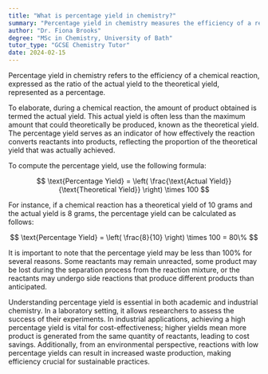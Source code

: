 ```yaml
---
title: "What is percentage yield in chemistry?"
summary: "Percentage yield in chemistry measures the efficiency of a reaction by comparing the actual yield to the theoretical yield, expressed as a percentage."
author: "Dr. Fiona Brooks"
degree: "MSc in Chemistry, University of Bath"
tutor_type: "GCSE Chemistry Tutor"
date: 2024-02-15
---
```


Percentage yield in chemistry refers to the efficiency of a chemical reaction, expressed as the ratio of the actual yield to the theoretical yield, represented as a percentage.

To elaborate, during a chemical reaction, the amount of product obtained is termed the actual yield. This actual yield is often less than the maximum amount that could theoretically be produced, known as the theoretical yield. The percentage yield serves as an indicator of how effectively the reaction converts reactants into products, reflecting the proportion of the theoretical yield that was actually achieved.

To compute the percentage yield, use the following formula:

$$
\text{Percentage Yield} = \left( \frac{\text{Actual Yield}}{\text{Theoretical Yield}} \right) \times 100
$$

For instance, if a chemical reaction has a theoretical yield of $10$ grams and the actual yield is $8$ grams, the percentage yield can be calculated as follows:

$$
\text{Percentage Yield} = \left( \frac{8}{10} \right) \times 100 = 80\%
$$

It is important to note that the percentage yield may be less than $100\%$ for several reasons. Some reactants may remain unreacted, some product may be lost during the separation process from the reaction mixture, or the reactants may undergo side reactions that produce different products than anticipated.

Understanding percentage yield is essential in both academic and industrial chemistry. In a laboratory setting, it allows researchers to assess the success of their experiments. In industrial applications, achieving a high percentage yield is vital for cost-effectiveness; higher yields mean more product is generated from the same quantity of reactants, leading to cost savings. Additionally, from an environmental perspective, reactions with low percentage yields can result in increased waste production, making efficiency crucial for sustainable practices.
    